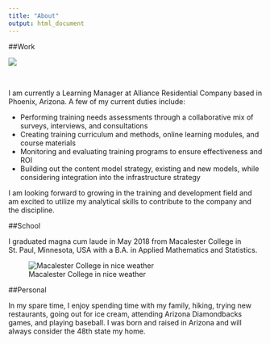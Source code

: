 ```yaml
---
title: "About"
output: html_document
---
```


##Work

![](alliance2.jpg)

\


I am currently a Learning Manager at Alliance Residential Company based in Phoenix, Arizona. A few of my current duties include:

- Performing training needs assessments through a collaborative mix of surveys, interviews, and consultations
- Creating training curriculum and methods, online learning modules, and course materials
- Monitoring and evaluating training programs to ensure effectiveness and ROI
- Building out the content model strategy, existing and new models, while considering integration into the infrastructure strategy

I am looking forward to growing in the training and development field and am excited to utilize my analytical skills to contribute to the company and the discipline. 

##School

I graduated magna cum laude in May 2018 from Macalester College in St. Paul, Minnesota, USA with a B.A. in Applied Mathematics and Statistics. 

![Macalester College in nice weather](macalesterOldMain.jpg)

##Personal

In my spare time, I enjoy spending time with my family, hiking, trying new restaurants, going out for ice cream, attending Arizona Diamondbacks games, and playing baseball. I was born and raised in Arizona and will always consider the 48th state my home. 


